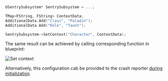 ```cpp
USentrySubsystem* SentrySubsystem = ...;

TMap<FString, FString> ContextData;
AdditionalData.Add("Class", "Paladin");
AdditionalData.Add("Role", "Taunt");

SentrySubsystem->SetContext("Character", ContextData);
```

The same result can be achieved by calling corresponding function in blueprint:

![Set context](unreal_set_context.png)

Alternatively, this configuration cab be provided to the crash reporter [during initialization](/platforms/unreal/configuration/setup-crashreporter/#configure-attributes).
